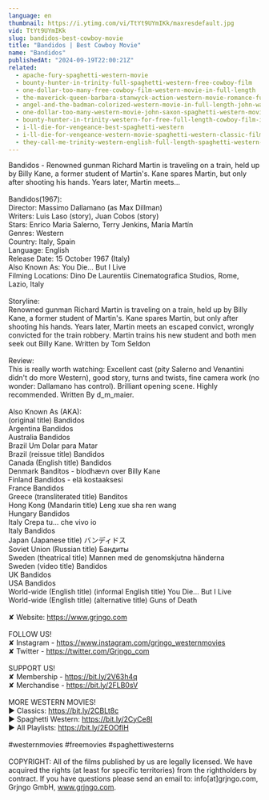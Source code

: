 ```yaml
---
language: en
thumbnail: https://i.ytimg.com/vi/TtYt9UYmIKk/maxresdefault.jpg
vid: TtYt9UYmIKk
slug: bandidos-best-cowboy-movie
title: "Bandidos | Best Cowboy Movie"
name: "Bandidos"
publishedAt: "2024-09-19T22:00:21Z"
related:
  - apache-fury-spaghetti-western-movie
  - bounty-hunter-in-trinity-full-spaghetti-western-free-cowboy-film
  - one-dollar-too-many-free-cowboy-film-western-movie-in-full-length
  - the-maverick-queen-barbara-stanwyck-action-western-movie-romance-full-length
  - angel-and-the-badman-colorized-western-movie-in-full-length-john-wayne
  - one-dollar-too-many-western-movie-john-saxon-spaghetti-western-movie-cowboy-film-english
  - bounty-hunter-in-trinity-western-for-free-full-length-cowboy-film-italo-western
  - i-ll-die-for-vengeance-best-spaghetti-western
  - i-ll-die-for-vengeance-western-movie-spaghetti-western-classic-film-free-cowboy-movie
  - they-call-me-trinity-western-english-full-length-spaghetti-western-film-full-movie
---
```


Bandidos - Renowned gunman Richard Martin is traveling on a train, held up by Billy Kane, a former student of Martin's. Kane spares Martin, but only after shooting his hands. Years later, Martin meets...<br />
<br />
Bandidos(1967):<br />
Director: Massimo Dallamano (as Max Dillman)<br />
Writers: Luis Laso (story), Juan Cobos (story)<br />
Stars: Enrico Maria Salerno, Terry Jenkins, María Martín <br />
Genres: Western <br />
Country: Italy, Spain<br />
Language: English<br />
Release Date: 15 October 1967 (Italy)<br />
Also Known As: You Die... But I Live<br />
Filming Locations: Dino De Laurentiis Cinematografica Studios, Rome, Lazio, Italy <br />
<br />
Storyline:<br />
Renowned gunman Richard Martin is traveling on a train, held up by Billy Kane, a former student of Martin's. Kane spares Martin, but only after shooting his hands. Years later, Martin meets an escaped convict, wrongly convicted for the train robbery. Martin trains his new student and both men seek out Billy Kane. Written by Tom Seldon<br />
<br />
Review:<br />
This is really worth watching: Excellent cast (pity Salerno and Venantini didn't do more Western), good story, turns and twists, fine camera work (no wonder: Dallamano has control). Brilliant opening scene. Highly recommended. Written By d_m_maier.<br />
<br />
Also Known As (AKA):<br />
(original title) Bandidos<br />
Argentina Bandidos<br />
Australia Bandidos<br />
Brazil Um Dolar para Matar<br />
Brazil (reissue title) Bandidos<br />
Canada (English title) Bandidos<br />
Denmark Banditos - blodhævn over Billy Kane<br />
Finland Bandidos - elä kostaaksesi<br />
France Bandidos<br />
Greece (transliterated title) Banditos<br />
Hong Kong (Mandarin title) Leng xue sha ren wang<br />
Hungary Bandidos<br />
Italy Crepa tu... che vivo io<br />
Italy Bandidos<br />
Japan (Japanese title) バンディドス<br />
Soviet Union (Russian title) Бандиты<br />
Sweden (theatrical title) Mannen med de genomskjutna händerna<br />
Sweden (video title) Bandidos<br />
UK Bandidos<br />
USA Bandidos<br />
World-wide (English title) (informal English title) You Die... But I Live<br />
World-wide (English title) (alternative title) Guns of Death<br />
<br />
✘ Website: https://www.grjngo.com<br />
<br />
FOLLOW US!<br />
✘ Instagram - https://www.instagram.com/grjngo_westernmovies<br />
✘ Twitter - https://twitter.com/Grjngo_com<br />
<br />
SUPPORT US!<br />
✘ Membership - https://bit.ly/2V63h4q<br />
✘ Merchandise - https://bit.ly/2FLB0sV<br />
<br />
MORE WESTERN MOVIES! <br />
► Classics: https://bit.ly/2CBLt8c <br />
► Spaghetti Western: https://bit.ly/2CyCe8I <br />
► All Playlists: https://bit.ly/2EOOfIH <br />
<br />
#westernmovies #freemovies #spaghettiwesterns<br />
<br />
COPYRIGHT: All of the films published by us are legally licensed. We have acquired the rights (at least for specific territories) from the rightholders by contract. If you have questions please send an email to: info[at]grjngo.com, Grjngo GmbH, www.grjngo.com.